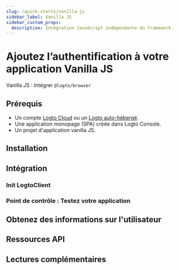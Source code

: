 ```yaml
---
slug: /quick-starts/vanilla-js
sidebar_label: Vanilla JS
sidebar_custom_props:
  description: Intégration JavaScript indépendante du framework.
---
```




# Ajoutez l’authentification à votre application Vanilla JS

Vanilla JS : Intégrer `@logto/browser`

<GuideTip />

## Prérequis

- Un compte [Logto Cloud](https://cloud.logto.io) ou un [Logto auto-hébergé](/introduction/set-up-logto-oss).
- Une application monopage (SPA) créée dans Logto Console.
- Un projet d'application vanilla JS.

## Installation

<AddSdk />

## Intégration

### Init LogtoClient

<InitClient />

<ImplementSignInAndSignOut />

### Point de contrôle : Testez votre application

<CheckIntegration />

## Obtenez des informations sur l'utilisateur

<GetUserInformation />

## Ressources API

<ApiResources />

## Lectures complémentaires

<FurtherReadings />

